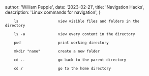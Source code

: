 
  author: 'William Pepple',
  date: '2023-02-21',
  title: 'Navigation Hacks',
  description:
    'Linux commands for navigation',
}



```
    ls                  view visible files and folders in the directory

    ls -a               view every content in the directory

    pwd                 print working directory

    mkdir "name"        create a new folder

    cd ..               go back to the parent directory

    cd /                go to the home directory
```

